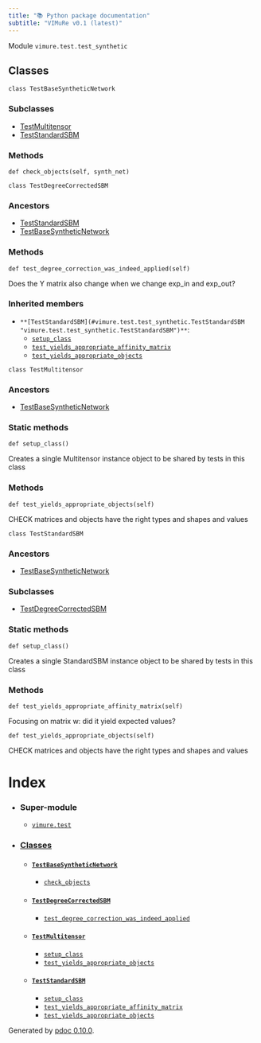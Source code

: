 ```yaml
---
title: "📚 Python package documentation"
subtitle: "VIMuRe v0.1 (latest)"
---
```

Module `vimure.test.test_synthetic`

## Classes

`class TestBaseSyntheticNetwork`

### Subclasses


* [TestMultitensor](#vimure.test.test_synthetic.TestMultitensor "vimure.test.test_synthetic.TestMultitensor")
* [TestStandardSBM](#vimure.test.test_synthetic.TestStandardSBM "vimure.test.test_synthetic.TestStandardSBM")


### Methods

`def check_objects(self, synth_net)`

`class TestDegreeCorrectedSBM`

### Ancestors


* [TestStandardSBM](#vimure.test.test_synthetic.TestStandardSBM "vimure.test.test_synthetic.TestStandardSBM")
* [TestBaseSyntheticNetwork](#vimure.test.test_synthetic.TestBaseSyntheticNetwork "vimure.test.test_synthetic.TestBaseSyntheticNetwork")


### Methods

`def test_degree_correction_was_indeed_applied(self)`

Does the Y matrix also change when we change exp_in and exp_out?

### Inherited members


* `**[TestStandardSBM](#vimure.test.test_synthetic.TestStandardSBM "vimure.test.test_synthetic.TestStandardSBM")**`:
	+ [`setup_class`](vimure.#vimure.test.test_synthetic.TestStandardSBM.setup_class)
	+ [`test_yields_appropriate_affinity_matrix`](vimure.#vimure.test.test_synthetic.TestStandardSBM.test_yields_appropriate_affinity_matrix)
	+ [`test_yields_appropriate_objects`](vimure.#vimure.test.test_synthetic.TestStandardSBM.test_yields_appropriate_objects)

`class TestMultitensor`

### Ancestors


* [TestBaseSyntheticNetwork](#vimure.test.test_synthetic.TestBaseSyntheticNetwork "vimure.test.test_synthetic.TestBaseSyntheticNetwork")


### Static methods

`def setup_class()`

Creates a single Multitensor instance object to be shared by tests in this class

### Methods

`def test_yields_appropriate_objects(self)`

CHECK matrices and objects have the right types and shapes and values

`class TestStandardSBM`

### Ancestors


* [TestBaseSyntheticNetwork](#vimure.test.test_synthetic.TestBaseSyntheticNetwork "vimure.test.test_synthetic.TestBaseSyntheticNetwork")


### Subclasses


* [TestDegreeCorrectedSBM](#vimure.test.test_synthetic.TestDegreeCorrectedSBM "vimure.test.test_synthetic.TestDegreeCorrectedSBM")


### Static methods

`def setup_class()`

Creates a single StandardSBM instance object to be shared by tests in this class

### Methods

`def test_yields_appropriate_affinity_matrix(self)`

Focusing on matrix w: did it yield expected values?

`def test_yields_appropriate_objects(self)`

CHECK matrices and objects have the right types and shapes and values

# Index

* ### Super-module


	+ [`vimure.test`](vimure.index.html)
* ### [Classes](#header-classes)


	+ #### [`TestBaseSyntheticNetwork`](vimure.#vimure.test.test_synthetic.TestBaseSyntheticNetwork)
	
	
		- [`check_objects`](vimure.#vimure.test.test_synthetic.TestBaseSyntheticNetwork.check_objects)
	+ #### [`TestDegreeCorrectedSBM`](vimure.#vimure.test.test_synthetic.TestDegreeCorrectedSBM)
	
	
		- [`test_degree_correction_was_indeed_applied`](vimure.#vimure.test.test_synthetic.TestDegreeCorrectedSBM.test_degree_correction_was_indeed_applied)
	+ #### [`TestMultitensor`](vimure.#vimure.test.test_synthetic.TestMultitensor)
	
	
		- [`setup_class`](vimure.#vimure.test.test_synthetic.TestMultitensor.setup_class)
		- [`test_yields_appropriate_objects`](vimure.#vimure.test.test_synthetic.TestMultitensor.test_yields_appropriate_objects)
	+ #### [`TestStandardSBM`](vimure.#vimure.test.test_synthetic.TestStandardSBM)
	
	
		- [`setup_class`](vimure.#vimure.test.test_synthetic.TestStandardSBM.setup_class)
		- [`test_yields_appropriate_affinity_matrix`](vimure.#vimure.test.test_synthetic.TestStandardSBM.test_yields_appropriate_affinity_matrix)
		- [`test_yields_appropriate_objects`](vimure.#vimure.test.test_synthetic.TestStandardSBM.test_yields_appropriate_objects)

Generated by [pdoc 0.10.0](https://pdoc3.github.io/pdoc "pdoc: Python API documentation generator").

